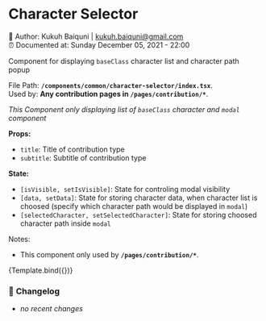 
<Meta
  component={CharacterSelector}
  title="Components/common/character-selector/main (Character Selector)"
/>


# Character Selector

📓 Author: Kukuh Baiquni | <kukuh.baiquni@gmail.com> <br/>
⏰ Documented at: Sunday December 05, 2021 - 22:00

Component for displaying `baseClass` character list and character path popup

File Path: **`/components/common/character-selector/index.tsx`**. <br/>
Used by: **Any contribution pages in `/pages/contribution/*`**.

_This Component only displaying list of `baseClass` character and `modal` component_

**Props:**

- `title`: Title of contribution type
- `subtitle`: Subtitle of contribution type

**State:**

- `[isVisible, setIsVisible]`: State for controling modal visibility
- `[data, setData]`: State for storing character data, when character list is choosed (specify which character path would be displayed in `modal`)
- `[selectedCharacter, setSelectedCharacter]`: State for storing choosed character path inside `modal`

Notes:

- This component only used by **`/pages/contribution/*`**.

<Canvas>
  <Story name="main (Character Selector)">{Template.bind({})}</Story>
</Canvas>

### 📝 **Changelog**

- _no recent changes_
